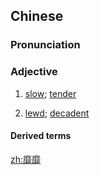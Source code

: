 ==Chinese==
{{zh-forms}}

===Pronunciation===
{{zh-pron
|m=mǐmǐ
|c=mei5 mei5
|mc=y
|oc=5,y;5,y
|cat=a
}}

===Adjective===
{{zh-adj}}

# {{lb|zh|literary}} [[slow]]; [[tender]]
# {{lb|zh|literary}} [[lewd]]; [[decadent]]

====Derived terms====
{{zh-der|猗猗靡靡|靡靡之樂|靡靡之音}}

[[zh:靡靡]]